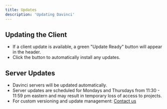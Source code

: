 ```yaml
---
title: Updates
description: 'Updating Davinci'
---
```


## Updating the Client
- If a client update is available, a green "Update Ready" button will appear in the header.
- Click the button to automatically install any updates.

## Server Updates
- Davinci servers will be updated automatically.
- Server updates are scheduled for Mondays and Thursdays from 11:30 - 11:59 pm eastern and may result in temporary loss of access to projects.
- For custom versioning and update management: [Contact us](https://www.celedonsolutions.com/contact)
